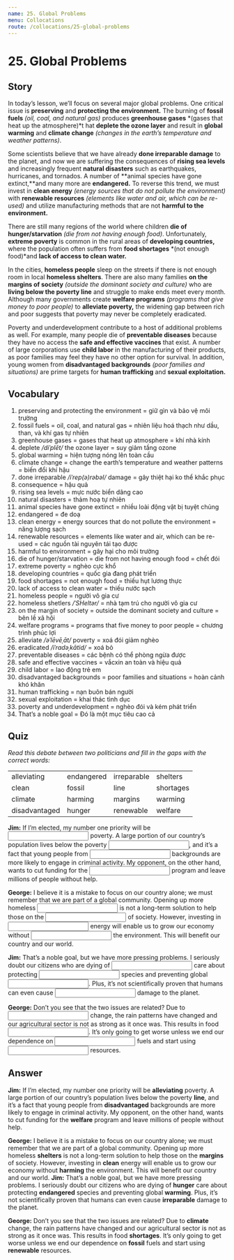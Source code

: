 ```yaml
---
name: 25. Global Problems
menu: Collocations
route: /collocations/25-global-problems
---
```


# 25. Global Problems

## Story

In today’s lesson, we’ll focus on several major global problems.
One critical issue is **preserving** and **protecting the environment.** The burning of **fossil fuels** _(oil, coal, and natural gas)_ produces **greenhouse gases** *(gases that heat up the atmosphere)*t hat **deplete the ozone layer** and result in **global warming** and **climate change** _(changes in the earth’s temperature and weather patterns)_.

Some scientists believe that we have already **done irreparable damage** to the planet, and now we are suffering the consequences of **rising sea levels** and increasingly frequent **natural disasters** such as earthquakes, hurricanes, and tornados. A number of **animal species have gone extinct,**and many more are **endangered.** To reverse this trend, we must invest in **clean energy** _(energy sources that do not pollute the environment)_ with **renewable resources** _(elements like water and air, which can be re-used)_ and utilize manufacturing methods that are not **harmful to the environment.**

There are still many regions of the world where children **die of hunger/starvation** _(die from not having enough food)_. Unfortunately, **extreme poverty** is common in the rural areas of **developing countries,** where the population often suffers from **food shortages** *(not enough food)*and **lack of access to clean water.**

In the cities, **homeless people** sleep on the streets if there is not enough room in local **homeless shelters**. There are also many families **on the margins of society** _(outside the dominant society and culture)_ who are **living below the poverty line** and struggle to make ends meet every month. Although many governments create **welfare programs** _(programs that give money to poor people)_ to **alleviate poverty,** the widening gap between rich and poor suggests that poverty may never be completely eradicated.

Poverty and underdevelopment contribute to a host of additional problems as well. For example, many people die of **preventable diseases** because they have no access the **safe and effective vaccines** that exist. A number of large corporations use **child labor** in the manufacturing of their products, as poor families may feel they have no other option for survival. In addition, young women from **disadvantaged backgrounds** _(poor families and situations)_ are prime targets for **human trafficking** and **sexual exploitation.**

## Vocabulary

1. preserving and protecting the environment = giữ gìn và bảo vệ môi trường
2. fossil fuels = oil, coal, and natural gas = nhiên liệu hoá thạch như dầu, than, và khí gas tự nhiên
3. greenhouse gases = gases that heat up atmosphere = khí nhà kính
4. deplete _/diˈplēt/_ the ozone layer = suy giảm tầng ozone
5. global warming = hiện tượng nóng lên toàn cầu
6. climate change = change the earth’s temperature and weather patterns = biến đổi khí hậu
7. done irreparable _/iˈrep(ə)rəbəl/_ damage = gây thiệt hại ko thể khắc phục
8. consequence = hậu quả
9. rising sea levels = mực nước biển dâng cao
10. natural disasters = thảm hoạ tự nhiên
11. animal species have gone extinct = nhiều loài động vật bị tuyệt chủng
12. endangered = đe doạ
13. clean energy = energy sources that do not pollute the environment = năng lượng sạch
14. renewable resources = elements like water and air, which can be re-used = các nguồn tài nguyên tái tạo được
15. harmful to environment = gây hại cho môi trường
16. die of hunger/starvation = die from not having enough food = chết đói
17. extreme poverty = nghèo cực khổ
18. developing countries = quốc gia đang phát triển
19. food shortages = not enough food = thiếu hụt lương thực
20. lack of access to clean water = thiếu nước sạch
21. homeless people = người vô gia cư
22. homeless shetlers _/ˈSHeltər/_ = nhà tạm trú cho người vô gia cư
23. on the margin of society = outside the dominant society and culture = bên lề xã hội
24. welfare programs = programs that five money to poor people = chương trình phúc lợi
25. alleviate _/əˈlēvēˌāt/_ poverty = xoá đói giảm nghèo
26. eradicated _/iˈradəˌkātid/_ = xoá bỏ
27. preventable diseases = các bệnh có thể phòng ngừa được
28. safe and effective vaccines = vắcxin an toàn và hiệu quả
29. child labor = lao động trẻ em
30. disadvantaged backgrounds = poor families and situations = hoàn cảnh khó khăn
31. human trafficking = nạn buôn bán người
32. sexual exploitation = khai thác tình dục
33. poverty and underdevelopment = nghèo đói và kém phát triển
34. That’s a noble goal = Đó là một mục tiêu cao cả

## Quiz

_Read this debate between two politicians and fill in the gaps with the correct words:_

|               |            |             |           |
| ------------- | ---------- | ----------- | --------- |
| alleviating   | endangered | irreparable | shelters  |
| clean         | fossil     | line        | shortages |
| climate       | harming    | margins     | warming   |
| disadvantaged | hunger     | renewable   | welfare   |

**Jim:** If I’m elected, my number one priority will be <input className="input small-input"/> poverty. A large portion of our country’s population lives below the poverty <input className="input small-input"/>, and it’s a fact that young people from <input className="input small-input"/> backgrounds are more likely to engage in criminal activity. My opponent, on the other hand, wants to cut funding for the <input className="input small-input"/> program and leave millions of people without help.

**George:** I believe it is a mistake to focus on our country alone; we must remember that we are part of a global community. Opening up more homeless <input className="input small-input"/> is not a long-term solution to help those on the <input className="input small-input"/> of society. However, investing in <input className="input small-input"/> energy will enable us to grow our economy without <input className="input small-input"/> the environment. This will benefit our country and our world.

**Jim:** That’s a noble goal, but we have more pressing problems. I seriously doubt our citizens who are dying of <input className="input small-input"/> care about protecting <input className="input small-input"/> species and preventing global <input className="input small-input"/>. Plus, it’s not scientifically proven that humans can even cause <input className="input small-input"/> damage to the planet.

**George:** Don’t you see that the two issues are related? Due to <input className="input small-input"/> change, the rain patterns have changed and our agricultural sector is not as strong as it once was. This results in food <input className="input small-input"/>. It’s only going to get worse unless we end our dependence on <input className="input small-input"/> fuels and start using <input className="input small-input"/> resources.

## Answer

**Jim:** If I’m elected, my number one priority will be **alleviating** poverty. A large portion of our country’s population lives below the poverty **line**, and it’s a fact that young people from **disadvantaged** backgrounds are more likely to engage in criminal activity. My opponent, on the other hand, wants to cut funding for the **welfare** program and leave millions of people without help.

**George:** I believe it is a mistake to focus on our country alone; we must remember that we are part of a global community. Opening up more homeless **shelters** is not a long-term solution to help those on the **margins** of society. However, investing in **clean** energy will enable us to grow our economy without **harming** the environment. This will benefit our country and our world.
**Jim:** That’s a noble goal, but we have more pressing problems. I seriously doubt our citizens who are dying of **hunger** care about protecting **endangered** species and preventing global **warming**. Plus, it’s not scientifically proven that humans can even cause **irreparable** damage to the planet.

**George:** Don’t you see that the two issues are related? Due to **climate** change, the rain patterns have changed and our agricultural sector is not as strong as it once was. This results in food **shortages**. It’s only going to get worse unless we end our dependence on **fossil** fuels and start using **renewable** resources.
